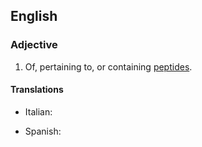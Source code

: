 ==English==

===Adjective===
{{en-adj}}

# Of, pertaining to, or containing [[peptide]]s.

====Translations====
{{trans-top|pertaining peptides}}
* Italian: {{t|it|peptidico}}
{{trans-mid}}
* Spanish: {{t|es|peptídico}}
{{trans-bottom}}